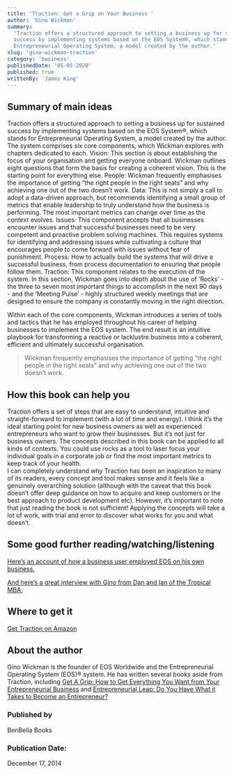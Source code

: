 ```yaml
---
title: 'Traction: Get a Grip on Your Business '
author: 'Gino Wickman'
summary:
  'Traction offers a structured approach to setting a business up for sustained
  success by implementing systems based on the EOS System®, which stands for
  Entrepreneurial Operating System, a model created by the author.'
slug: 'gino-wickman-traction'
category: 'business'
publishedDate: '05-05-2020'
published: true
writtenBy: 'James King'
---
```


## Summary of main ideas

Traction offers a structured approach to setting a business up for sustained
success by implementing systems based on the EOS System®, which stands for
Entrepreneurial Operating System, a model created by the author. The system
comprises six core components, which Wickman explores with chapters dedicated to
each. Vision: This section is about establishing the focus of your organisation
and getting everyone onboard. Wickman outlines eight questions that form the
basis for creating a coherent vision. This is the starting point for everything
else. People: Wickman frequently emphasises the importance of getting “the right
people in the right seats” and why achieving one out of the two doesn’t work.
Data: This is not simply a call to adopt a data-driven approach, but recommends
identifying a small group of metrics that enable leadership to truly understand
how the business is performing. The most important metrics can change over time
as the context evolves. Issues: This component accepts that all businesses
encounter issues and that successful businesses need to be very competent and
proactive problem solving machines. This requires systems for identifying and
addressing issues while cultivating a culture that encourages people to come
forward with issues without fear of punishment. Process: How to actually build
the systems that will drive a successful business, from process documentation to
ensuring that people follow them. Traction: This component relates to the
execution of the system. In this section, Wickman goes into depth about the use
of ‘Rocks’ - the three to seven most important things to accomplish in the next
90 days - and the ‘Meeting Pulse’ - highly structured weekly meetings that are
designed to ensure the company is constantly moving in the right direction.

Within each of the core components, Wickman introduces a series of tools and
tactics that he has employed throughout his career of helping businesses to
implement the EOS system. The end result is an intuitive playbook for
transforming a reactive or lacklustre business into a coherent, efficient and
ultimately successful organisation.

> Wickman frequently emphasises the importance of getting “the right people in
> the right seats” and why achieving one out of the two doesn’t work.

## How this book can help you

Traction offers a set of steps that are easy to understand, intuitive and
straight-forward to implement (with a lot of time and energy). I think it’s the
ideal starting point for new business owners as well as experienced
entrepreneurs who want to grow their businesses. But it’s not just for business
owners. The concepts described in this book can be applied to all kinds of
contexts. You could use rocks as a tool to laser focus your individual goals in
a corporate job or find the most important metrics to keep track of your
health.  
I can completely understand why Traction has been an inspiration to many of its
readers, every concept and tool makes sense and it feels like a genuinely
overarching solution (although with the caveat that this book doesn’t offer deep
guidance on how to acquire and keep customers or the best approach to product
development etc). However, it’s important to note that just reading the book is
not sufficient! Applying the concepts will take a lot of work, with trial and
error to discover what works for you and what doesn’t.

## Some good further reading/watching/listening

[Here’s an account of how a business user employed EOS on his own business.](https://www.youtube.com/watch?v=AURv58LHTrI)

[And here’s a great interview with Gino from Dan and Ian of the Tropical MBA.](https://www.tropicalmba.com/entrepreneurial-leap-gino-wickman/)

## Where to get it

[Get Traction on Amazon](https://www.amazon.com/Traction-Get-Grip-Your-Business/dp/1936661837/ref=sr_1_1?crid=16NSI2VLYOP3M&dchild=1&keywords=traction+wickman&qid=1591353181&sprefix=traction+wick%2Caps%2C310&sr=8-1)

## About the author

Gino Wickman is the founder of EOS Worldwide and the Entrepreneurial Operating
System (EOS)® system. He has written several books aside from Traction,
including
[Get A Grip: How to Get Everything You Want from Your Entrepreneurial Business](https://www.amazon.com/Get-Grip-Everything-Entrepreneurial-Business/dp/1939529824/ref=sr_1_1?crid=2G899G1W8TH8O&dchild=1&keywords=getagrip&qid=1591362469&sprefix=get+a+grip%2Caps%2C479&sr=8-1)
and
[Entrepreneurial Leap: Do You Have What it Takes to Become an Entrepreneur?](https://www.amazon.com/Leap-Have-Takes-Become-Entrepreneur/dp/1948836815/ref=sr_1_2?crid=1DL324LX3H3B8&dchild=1&keywords=gino+wickman&qid=1591362495&sprefix=gino+w%2Caps%2C310&sr=8-2)

### Published by

BenBella Books

### Publication Date:

December 17, 2014
